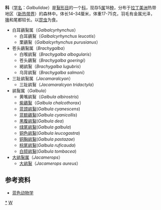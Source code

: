 {{Automatic Taxobox
| taxon = Galbulidae
| authority = Vigors，1825
| image = Galbula ruficauda - back.jpg
| image_caption = [[棕尾鹟鴷|棕尾鹟鴷]]（''Galbula ruficauda''）
}}
'''{{ruby-py|鹟|-{zh-cn:wēng; zh-tw:ㄨㄥ}-}}{{ruby-py|䴕|-{zh-cn:liè; zh-tw:ㄌㄧㄝ ˋ}-}}科'''（[[学名|学名]]：''Galbulidae''）是[[鴷形目|鴷形目]]的一个[[科_(生物)|科]]，现存5[[属|属]]18[[种|种]]，分布于[[拉丁美洲|拉丁美洲]]热带地区（[[新热带界|新热带界]]）的森林中。体长14–34厘米，体重17-75克，羽毛有金属光泽，[[鳥喙|喙]]和尾都较长。以[[昆虫|昆虫]]为食。

*  白耳鶲鴷属（''Galbalcyrhynchus''）
** 白耳鶲鴷（''Galbalcyrhynchus leucotis''）
** 栗鶲鴷（''Galbalcyrhynchus purusianus''）
*  苍头鶲鴷属（''Brachygalba''）
** 白喉鹟鴷（''Brachygalba albogularis''）
** 苍头鶲鴷（''Brachygalba goeringi''）
** 褐鹟鴷（''Brachygalba lugubris''）
** 乌背鹟鴷（''Brachygalba salmoni''）
*  三趾鹟鴷属（''Jacamaralcyon''）
** 三趾鹟鴷（''Jacamaralcyon tridactyla''）
*  鹟鴷属（''Galbula''）
** 黄嘴鹟鴷（''Galbula albirostris'')
** [[紫鶲鴷|紫鶲鴷]]（''Galbula chalcothorax''）
** [[蓝颈鹟鴷|蓝颈鹟鴷]](''Galbula cyanescens'')
** [[蓝额鶲鴷|蓝额鶲鴷]](''Galbula cyanicollis'')
** [[黑腹鹟鴷|黑腹鹟鴷]](''Galbula dea'')
** [[绿尾鹟鴷|绿尾鹟鴷]](''Galbula galbula'')
** [[铜色鹟鴷|铜色鹟鴷]](''Galbula leucogastra'')
** [[铜胸鹟鴷|铜胸鹟鴷]](''Galbula pastazae'')
** [[棕尾鹟鴷|棕尾鹟鴷]](''Galbula ruficauda'')
** [[白颏鹟鴷|白颏鹟鴷]](''Galbula tombacea'')
*  [[大鹟鴷属|大鹟鴷属]]（''Jacamerops''）
** [[大鹟鴷|大鹟鴷]]（''Jacamerops aureus''）

==参考资料==
* [http://www.blueanimalbio.com/bird/lie/wenglie.htm 蓝色动物学]{{Wayback|url=http://www.blueanimalbio.com/bird/lie/wenglie.htm |date=20160304112041 }}
{{Taxonbar}}
[[Category:鹟鴷科|*]]
[[Category:_1825年描述的分类群|W]]